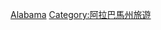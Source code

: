 {{Commons category|Visitor attractions in Alabama}}

[[Category:美國各州旅遊景點|Alabama]]
[[Category:阿拉巴馬州旅遊|Category:阿拉巴馬州旅遊]]